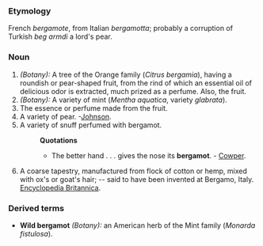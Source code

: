 ===Etymology===
French ''bergamote'', from Italian ''bergamotta''; probably a corruption of Turkish ''beg armdi'' a lord's pear.
===Noun===
#''(Botany):'' A tree of the Orange family (''Citrus bergamia''), having a roundish or pear-shaped fruit, from the rind of which an essential oil of delicious odor is extracted, much prized as a perfume. Also, the fruit. 
#''(Botany):'' A variety of mint (''Mentha aquatica'', variety ''glabrata'').
#The essence or perfume made from the fruit.
#A variety of pear. -[[Johnson]].
#A variety of snuff perfumed with bergamot.
#:'''Quotations'''
#:*The better hand . . . gives the nose its '''bergamot'''. - [[Cowper]].
#A coarse tapestry, manufactured from flock of cotton or hemp, mixed with ox's or goat's hair; -- said to have been invented at Bergamo, Italy.  [[Encyclopedia Britannica]].
===Derived terms===
*'''Wild bergamot''' ''(Botany):'' an American herb of the Mint family (''Monarda fistulosa'').